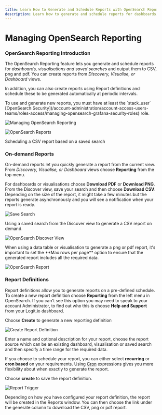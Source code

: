 ```yaml
---
title: Learn How to Generate and Schedule Reports with OpenSearch Reporting
description: Learn how to generate and schedule reports for dashboards, visualisations and saved searches and output to csv, png and pdf
---
```


# Managing OpenSearch Reporting

### OpenSearch Reporting Introduction
The OpenSearch Reporting feature lets you generate and schedule reports 
for *dashboards, visualisations and saved searches* and output them to 
CSV, png and pdf. You can create reports from *Discovery, Visualise, or Dashboard* views.

In addition, you can also create reports using Report definitions and 
schedule these to be generated automatically at periodic intervals.

<Callout type="info">
  To use and generate new reports, you must have at least the 
  `stack_user` [OpenSearch Security](/account-administration/account-access-users-teams/roles-access/managing-opensearch-grafana-security-roles) role.
</Callout>

![Managing OpenSearch Reporting](@/images/help/log-management/storage/managing-opensearch-reporting.png)

![OpenSearch Reports](@/images/help/log-management/storage/opensearch-reports.png)

Scheduling a CSV report based on a saved search

### On-demand Reports
On-demand reports let you quickly generate a report from the current view. 
From  *Discovery, Visualise, or Dashboard* views choose **Reporting** from the top menu.

For dashboards or visualisations choose **Download PDF** or **Download PNG**. 
From the Discover view, save your search and then choose **Download CSV**. 
Depending on the size of the report, it might take a few minutes but the reports 
generate asynchronously and you will see a notification when your report is ready.

![Save Search](@/images/help/log-management/storage/save-search.png)

Using a saved search from the Discover view to generate a CSV report on demand.

![OpenSearch Discover View](@/images/help/log-management/storage/opensearch-discover-view.png)

<Callout type="info">
  When using a data table or visualisation to generate a png or pdf report, 
  it's important to set the **Max rows per page** option to ensure that the generated 
  report includes all the required data.
</Callout>

![OpenSearch Report](@/images/help/log-management/storage/opensearch-report.png)

### Report Definitions
Report definitions allow you to generate reports on a pre-defined schedule. 
To create a new report definition choose **Reporting** from the left menu in OpenSearch. 
If you can't see this option you may need to speak to your account Administrator, 
to find out who this is choose **Help and Support** from your Logit.io dashboard. 

Choose **Create** to generate a new reporting definition

![Create Report Definition](@/images/help/log-management/storage/create-report-definition.png)

Enter a name and optional description for your report, choose the report source 
which can be an existing dashboard, visualisation or saved search and then 
specify a time range for the required data.

If you choose to schedule your report, you can either select **recurring** 
or **cron based** on your requirements. 
Using [Cron](https://opendistro.github.io/for-elasticsearch-docs/docs/alerting/cron/) expressions 
gives you more flexibility about when exactly to generate the report.

Choose **create** to save the report definition.

![Report Trigger](@/images/help/log-management/storage/report-trigger.png)

Depending on how you have configured your report definition, the report will be created in the Reports window. 
You can then choose the link under the generate column to download the CSV, png or pdf report.